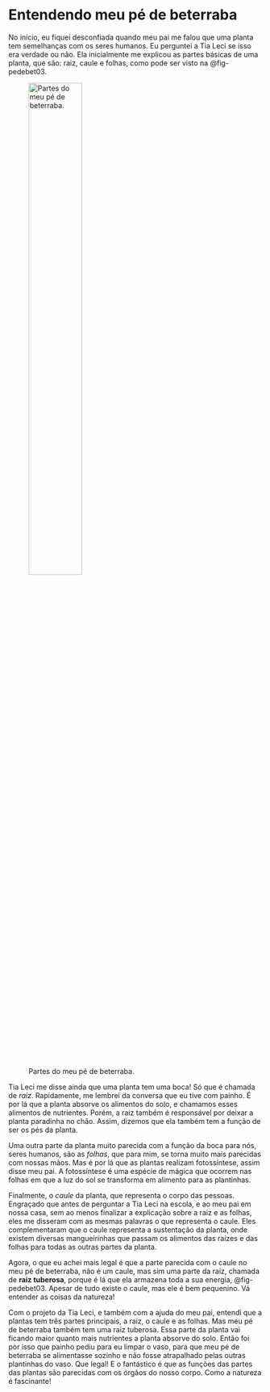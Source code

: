 # Entendendo meu pé de beterraba

No início, eu fiquei desconfiada quando meu pai me falou que uma planta tem semelhanças com os seres humanos. Eu perguntei a Tia Leci se isso era verdade ou não. Ela inicialmente me explicou as partes básicas de uma planta, que são: raiz, caule e folhas, como pode ser visto na @fig-pedebet03.

![Partes do meu pé de beterraba.](images/beterraba03.png){#fig-pedebet03 width="50%"}

Tia Leci me disse ainda que uma planta tem uma boca! Só que é chamada de *raiz*. Rapidamente, me lembrei da conversa que eu tive com painho. É por lá que a planta absorve os alimentos do solo, e chamamos esses alimentos de nutrientes. Porém, a raiz também é responsável por deixar a planta paradinha no chão. Assim, dizemos que ela também tem a função de ser os pés da planta.

Uma outra parte da planta muito parecida com a função da boca para nós, seres humanos, são as *folhas*, que para mim, se torna muito mais parecidas com nossas mãos. Mas é por lá que as plantas realizam fotossíntese, assim disse meu pai. A fotossíntese é uma espécie de mágica que ocorrem nas folhas em que a luz do sol se transforma em alimento para as plantinhas.

Finalmente, o *caule* da planta, que representa o corpo das pessoas. Engraçado que antes de perguntar a Tia Leci na escola, e ao meu pai em nossa casa, sem ao menos finalizar a explicação sobre a raiz e as folhas, eles me disseram com as mesmas palavras o que representa o caule. Eles complementaram que o caule representa a sustentação da planta, onde existem diversas mangueirinhas que passam os alimentos das raízes e das folhas para todas as outras partes da planta.

Agora, o que eu achei mais legal é que a parte parecida com o caule no meu pé de beterraba, não é um caule, mas sim uma parte da raiz, chamada de **raiz tuberosa**, porque é lá que ela armazena toda a sua energia, @fig-pedebet03. Apesar de tudo existe o caule, mas ele é bem pequenino. Vá entender as coisas da natureza!

Com o projeto da Tia Leci, e também com a ajuda do meu pai, entendi que a plantas tem três partes principais, a raiz, o caule e as folhas. Mas meu pé de beterraba também tem uma raiz tuberosa. Essa parte da planta vai ficando maior quanto mais nutrientes a planta absorve do solo. Então foi por isso que painho pediu para eu limpar o vaso, para que meu pé de beterraba se alimentasse sozinho e não fosse atrapalhado pelas outras plantinhas do vaso. Que legal! E o fantástico é que as funções das partes das plantas são parecidas com os órgãos do nosso corpo. Como a natureza é fascinante!

